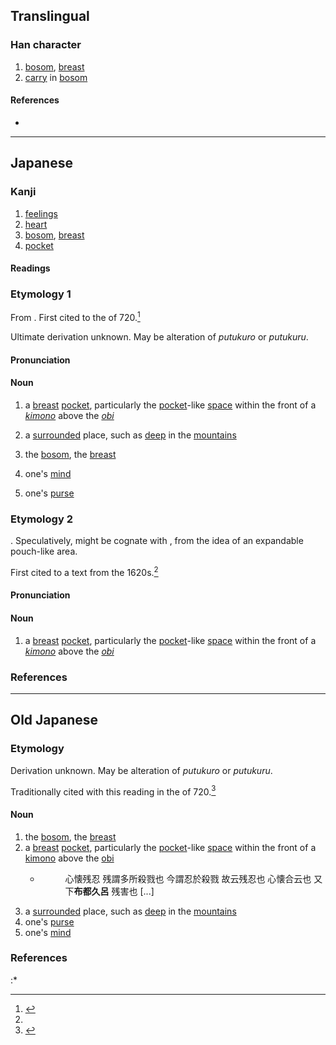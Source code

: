 {{also|懷}}
{{character info}}
==Translingual==
{{Han simplified forms|懷|懐|怀}}

===Han character===
{{Han char|rn=61|rad=心|as=13|sn=16|four=|canj=PYWV,XPYWV|ids=⿰忄⿳十罒衣}}

# [[bosom]], [[breast]]
# [[carry]] in [[bosom]]

====References====
* {{Han ref|kx=0406.141|dkj=11351|dj=0747.100|hdz=42362.100|uh=61D0|ud=25040}}

----

==Japanese==
{{ja-kanji forms|懐|懷}}

===Kanji===
{{ja-kanji|grade=c|rs=心13|kyu=懷}}

# [[feelings]]
# [[heart]]
# [[bosom]], [[breast]]
# [[pocket]]

====Readings====
{{ja-readings
|goon=え<ゑ
|kanon=かい<くわい
|kun=ふところ-, ほほ-, いだ-く, うだ-, むだ-く, なつ-く, なず-く, なつけ-, なつ-け, なつ-ける, なず-ける, なつ-かし.い, なつ-かしむ, なつ-こい, おも-う
|nanori=かね
}}

===Etymology 1===
{{ja-kanjitab|yomi=k|ふところ}}

From {{inh|ja|ojp|sort=ふところ|-}}.  First cited to the ''{{w|Nihon Shoki}}'' of 720.<ref name="KDJ2">{{R:Nihon Kokugo Daijiten 2}}</ref>

Ultimate derivation unknown. May be alteration of {{cog|ojp|-}} ''putukuro'' or ''putukuru''.<!-- Do we have ''man'yōgana'' spellings for these, and thus also the 甲・乙 vowels? -->

====Pronunciation====
{{ja-pron|ふところ|acc=0|acc_ref=DJR}}

====Noun====
{{ja-noun|ふところ}}

# {{defdate|from 720}} a [[breast]] [[pocket]], particularly the [[pocket]]-like [[space]] within the front of a [[着物#Japanese|''kimono'']] above the [[帯#Japanese|''obi'']]
#: {{synonyms|ja|懐中|tr1=kaichū|q1=also refers to the contents}}
# {{defdate|from early 1000s}} a [[surrounded]] place, such as [[deep]] in the [[mountain]]s
# {{defdate|from late 1600s}} {{lb|ja|sort=ふところ|metaphor}} the [[bosom]], the [[breast]]
# {{defdate|from late 1600s}} one's [[mind]]
# {{defdate|from late 1800s}} one's [[purse]]

===Etymology 2===
{{ja-kanjitab|yomi=k|ほほ:archaic}}

{{unk|ja|sort=ほほ}}.  Speculatively, might be cognate with {{m|ja|頬|tr=hoho||cheek(s)}}, from the idea of an expandable pouch-like area.

First cited to a text from the 1620s.<ref name="KDJ2"/>

====Pronunciation====
{{ja-pron|ほほ}}

====Noun====
{{ja-noun|ほほ}}

# {{defdate|1620s—???}} {{lb|ja|sort=ほほ|archaic|possibly|_|obsolete}} a [[breast]] [[pocket]], particularly the [[pocket]]-like [[space]] within the front of a [[着物#Japanese|''kimono'']] above the [[帯#Japanese|''obi'']]
#: {{synonyms|ja|懐|tr1=futokoro|q1=modern term|懐中|tr2=kaichū|q2=also refers to the contents}}

===References===
<references/>

----

==Old Japanese==

===Etymology===
Derivation unknown. May be alteration of {{cog|ojp|-}} ''putukuro'' or ''putukuru''.

Traditionally cited with this reading in the ''{{w|Nihon Shoki}}'' of 720.<ref name="KDJ2">{{R:Nihon Kokugo Daijiten 2}}</ref>

====Noun====
{{head|ojp|noun|tr=*putukoro<sub>2</sub>|kana|ふつころ}}<!-- Unsure of the 甲・乙 value for ''ko'', haven't found that one in man'yōgana yet -->

# the [[bosom]], the [[breast]]
# a [[breast]] [[pocket]], particularly the [[pocket]]-like [[space]] within the front of a [[着物#Japanese|kimono]] above the [[帯#Japanese|obi]]
#* {{RQ:Shin'yaku Kegonkyō Ongi Shiki|92}}
#*: 心懐残忍 残謂多所殺戮也 今謂忍於殺戮 故云残忍也 心懐合云也 又下'''布都久呂''' 残害也 [...]
# a [[surrounded]] place, such as [[deep]] in the [[mountain]]s
# one's [[purse]]
# one's [[mind]]

===References===
<references/>
:* {{Shin'yaku Kegonkyō Ongi Shiki}}